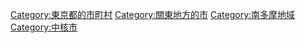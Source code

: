 {{DEFAULTSORT:Hachioji}}
[[Category:東京都的市町村|Category:東京都的市町村]]
[[Category:關東地方的市|Category:關東地方的市]]
[[Category:南多摩地域|Category:南多摩地域]]
[[Category:中核市|Category:中核市]]